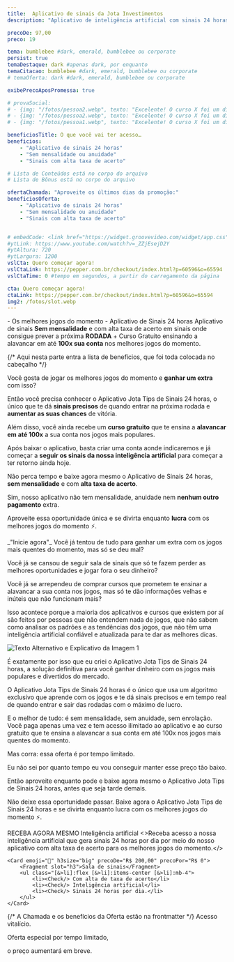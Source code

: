 ```yaml
---
title:  Aplicativo de sinais da Jota Investimentos
description: "Aplicativo de inteligência artificial com sinais 24 horas por dia dos melhores jogos do momento"

precoDe: 97,00
preco: 19

tema: bumblebee #dark, emerald, bumblebee ou corporate
persist: true
temaDestaque: dark #apenas dark, por enquanto
temaCitacao: bumblebee #dark, emerald, bumblebee ou corporate
# temaOferta: dark #dark, emerald, bumblebee ou corporate

exibePrecoAposPromessa: true

# provaSocial:
# - {img: "/fotos/pessoa2.webp", texto: "Excelente! O curso X foi um divisor de águas. Em apenas T meses, eu fui de A para B", nome: "Pessoa 1" }
# - {img: "/fotos/pessoa2.webp", texto: "Excelente! O curso X foi um divisor de águas. Em apenas T meses, eu fui de A para B", nome: "Pessoa 2" }
# - {img: "/fotos/pessoa1.webp", texto: "Excelente! O curso X foi um divisor de águas. Em apenas T meses, eu fui de A para B", nome: "Pessoa 3" }

beneficiosTitle: O que você vai ter acesso…
beneficios:
    - "Aplicativo de sinais 24 horas"
    - "Sem mensalidade ou anuidade"
    - "Sinais com alta taxa de acerto"

# Lista de Conteúdos está no corpo do arquivo
# Lista de Bônus está no corpo do arquivo

ofertaChamada: "Aproveite os últimos dias da promoção:"
beneficiosOferta:
    - "Aplicativo de sinais 24 horas"
    - "Sem mensalidade ou anuidade"
    - "Sinais com alta taxa de acerto"


# embedCode: <link href="https://widget.groovevideo.com/widget/app.css" rel="stylesheet"><groovevideo-widget id="209841" permalink="t7dvBoSkhivDJAX5fFLI"></groovevideo-widget><script src="https://widget.groovevideo.com/widget/app.js"></script>
#ytLink: https://www.youtube.com/watch?v=_ZZjEsejD2Y
#ytAltura: 720
#ytLargura: 1200
vslCta: Quero começar agora!
vslCtaLink: https://pepper.com.br/checkout/index.html?p=60596&o=65594
vslCtaTime: 0 #tempo em segundos, a partir do carregamento da página

cta: Quero começar agora!
ctaLink: https://pepper.com.br/checkout/index.html?p=60596&o=65594
img2: /fotos/slot.webp
---
```



<Layout frontmatter={frontmatter} >

<Fragment slot="pre-promessa">- Os melhores jogos do momento -</Fragment>
<Fragment slot="promessa">Aplicativo de Sinais 24 horas</Fragment>
<Fragment slot="subpromessa">Aplicativo de sinais <Degrade grad="blue">**Sem mensalidade**</Degrade> e com alta taxa de acerto em sinais onde consigue prever a próxima **RODADA** + <Degrade grad="yellow">Curso Gratuito</Degrade> ensinando a alavancar em até <Degrade grad="green">**100x sua conta**</Degrade> nos melhores jogos do momento.</Fragment>

{/* Aqui nesta parte entra a lista de benefícios, que foi toda colocada no cabeçalho */}

Você gosta de jogar os melhores jogos do momento e **ganhar um extra** com isso? 

Então você precisa conhecer o Aplicativo Jota Tips de Sinais 24 horas, o único que te dá **sinais precisos** de quando entrar na próxima rodada e **aumentar as suas chances** de vitória. 

Além disso, você ainda recebe um **curso gratuito** que te ensina a **alavancar em até 100x** a sua conta nos jogos mais populares. 

Após baixar o aplicativo, basta criar uma conta aonde indicaremos e já começar a **seguir os sinais da nossa inteligência artificial** para começar a ter retorno ainda hoje.

Não perca tempo e baixe agora mesmo o Aplicativo de Sinais 24 horas, **sem mensalidade** e com **alta taxa de acerto**. 

Sim, nosso aplicativo não tem mensalidade, anuidade nem **nenhum outro pagamento** extra.

Aproveite essa oportunidade única e se divirta enquanto **lucra** com os melhores jogos do momento ⚡.

<Fragment slot="citacao">
_"Inicie agora"_
</Fragment>

<Fragment slot="copy-logica">
Você já tentou de tudo para ganhar um extra com os jogos mais quentes do momento, mas só se deu mal?

Você já se cansou de seguir sala de sinais que só te fazem perder as melhores oportunidades e jogar fora o seu dinheiro?

Você já se arrependeu de comprar cursos que prometem te ensinar a alavancar a sua conta nos jogos, mas só te dão informações velhas e inúteis que não funcionam mais?

Isso acontece porque a maioria dos aplicativos e cursos que existem por aí são feitos por pessoas que não entendem nada de jogos, que não sabem como analisar os padrões e as tendências dos jogos, que não têm uma inteligência artificial confiável e atualizada para te dar as melhores dicas.

<img src="/fotos/print-cras.png" alt="Texto Alternativo e Explicativo da Imagem 1"/>

É exatamente por isso que eu criei o Aplicativo Jota Tips de Sinais 24 horas, a solução definitiva para você ganhar dinheiro com os jogos mais populares e divertidos do mercado.

O Aplicativo Jota Tips de Sinais 24 horas é o único que usa um algoritmo exclusivo que aprende com os jogos e te dá sinais precisos e em tempo real de quando entrar e sair das rodadas com o máximo de lucro.

E o melhor de tudo: é sem mensalidade, sem anuidade, sem enrolação. Você paga apenas uma vez e tem acesso ilimitado ao aplicativo e ao curso gratuito que te ensina a alavancar a sua conta em até 100x nos jogos mais quentes do momento.

Mas corra: essa oferta é por tempo limitado. 

Eu não sei por quanto tempo eu vou conseguir manter esse preço tão baixo. 

Então aproveite enquanto pode e baixe agora mesmo o Aplicativo Jota Tips de Sinais 24 horas, antes que seja tarde demais.

Não deixe essa oportunidade passar. Baixe agora o Aplicativo Jota Tips de Sinais 24 horas e se divirta enquanto lucra com os melhores jogos do momento ⚡.
</Fragment>

<Fragment slot="bonusTitulo">RECEBA AGORA MESMO</Fragment>
<Fragment slot="bonus">
    <Card emoji="👩🏾‍💻" h3size="big" precoDe="R$ 97,00" precoPor="R$ 0">
        <Fragment slot="h3">Inteligência artificial</Fragment>
        <>Receba acesso a nossa inteligência artificial que gera sinais 24 horas por dia por meio do nosso aplicativo com alta taxa de acerto para os melhores jogos do momento.</>
    </Card>

    <Card emoji="📩" h3size="big" precoDe="R$ 200,00" precoPor="R$ 0">
        <Fragment slot="h3">Sala de sinais</Fragment>
        <ul class="[&>li]:flex [&>li]:items-center [&>li]:mb-4">
            <li><Check/> Com alta de taxa de acerto</li>
            <li><Check/> Inteligência artificial</li>
            <li><Check/> Sinais 24 horas por dia.</li>
        </ul>
    </Card>

</Fragment>


{/* A Chamada e os benefícios da Oferta estão na frontmatter */}
<Fragment slot="textoAposCta">
Acesso vitalício.

Oferta especial por tempo limitado, 

o preço aumentará em breve.
</Fragment>






</Layout>